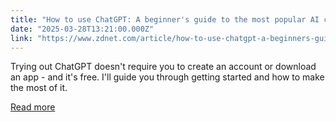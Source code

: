 ```yaml
---
title: "How to use ChatGPT: A beginner's guide to the most popular AI chatbot"
date: "2025-03-28T13:21:00.000Z"
link: "https://www.zdnet.com/article/how-to-use-chatgpt-a-beginners-guide-to-the-most-popular-ai-chatbot/"
---
```


Trying out ChatGPT doesn't require you to create an account or download an app - and it's free. I'll guide you through getting started and how to make the most of it.

[Read more](https://www.zdnet.com/article/how-to-use-chatgpt-a-beginners-guide-to-the-most-popular-ai-chatbot/)

